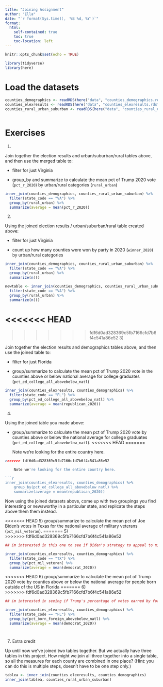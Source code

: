 ```yaml
---
title: "Joining Assignment"
author: "Ella"
date: "`r format(Sys.time(), '%B %d, %Y')`"
format:
  html:
    self-contained: true
    toc: true
    toc-location: left
---
```


```r
knitr::opts_chunk$set(echo = TRUE)

library(tidyverse)
library(here)

```

# Load the datasets

```r

counties_demographics <- readRDS(here("data", "counties_demographics.rds"))
counties_elexresults <- readRDS(here("data", "counties_elexresults.rds"))
counties_rural_urban_suburban <- readRDS(here("data", "counties_rural_urban_suburban.rds"))



```

# Exercises

1)  

Join together the election results and urban/suburban/rural tables above, and then use the merged table to:

-   filter for just Virginia

-   group_by and summarize to calculate the mean pct of Trump 2020 vote (`pct_r_2020`) by urban/rural categories (`rural_urban`)

```r
inner_join(counties_demographics, counties_rural_urban_suburban) %>% 
  filter(state_code == "VA") %>% 
  group_by(rural_urban) %>% 
  summarize(average = mean(pct_r_2020))
```

2)  

Using the joined election results / urban/suburban/rural table created above:

-   filter for just Virginia

-   count up how many counties were won by party in 2020 (`winner_2020`) by urban/rural categories

```r

inner_join(counties_demographics, counties_rural_urban_suburban) %>% 
  filter(state_code == "VA") %>% 
  group_by(rural_urban) %>% 
  summarize(n())

newtable <- inner_join(counties_demographics, counties_rural_urban_suburban) %>% 
  filter(state_code == "VA") %>% 
  group_by(rural_urban) %>% 
  summarize(n()) 

```
<<<<<<< HEAD
=======

>>>>>>> fdf6d0ad328369c5fb7166cfd7b6f4c541a86e52
3)  

Join together the election results and demographics tables above, and then use the joined table to:

-   filter for just Florida

-   group/summarize to calculate the mean pct of Trump 2020 vote in the counties above or below national average for college graduates (`pct_ed_college_all_abovebelow_natl`)

```r

inner_join(counties_elexresults, counties_demographics) %>% 
  filter(state_code == "FL") %>% 
  group_by(pct_ed_college_all_abovebelow_natl) %>% 
  summarize(average = mean(republican_2020))


```

4)  

Using the joined table you made above:

-   group/summarize to calculate the mean pct of Trump 2020 vote by counties above or below the national average for college graduates (`pct_ed_college_all_abovebelow_natl`).
<<<<<<< HEAD
=======

    Note we're looking for the entire country here.

```r
>>>>>>> fdf6d0ad328369c5fb7166cfd7b6f4c541a86e52

    Note we're looking for the entire country here.

```r
inner_join(counties_elexresults, counties_demographics) %>% 
    group_by(pct_ed_college_all_abovebelow_natl) %>% 
    summarize(average = mean(republican_2020))


```

Now using the joined datasets above, come up with two groupings you find interesting or newsworthy in a particular state, and replicate the steps above them them instead.

<<<<<<< HEAD
5)  group/summarize to calculate the mean pct of Joe Biden's votes in Texas for the national average of military veterans (`pct_mil_veteran`).
=======
5)  
>>>>>>> fdf6d0ad328369c5fb7166cfd7b6f4c541a86e52

```r
## im interested in this one to see if Biden's strategy to appeal to military families worked in a state with a military families stronghold.

inner_join(counties_elexresults, counties_demographics) %>% 
  filter(state_code == "TX") %>% 
  group_by(pct_mil_veteran) %>% 
  summarize(average = mean(democrat_2020))

```

<<<<<<< HEAD
6) group/summarize to calculate the mean pct of Trump 2020 vote by counties above or below the national average for people born outside of the US in Florida
=======
6)  
>>>>>>> fdf6d0ad328369c5fb7166cfd7b6f4c541a86e52

```r
## im interested in seeing if Trump's percentage of votes earned by foreigners in Florida, where he frequently targeted Hispanic voters, was above or below the average for foreigners who voted in 2020.

inner_join(counties_elexresults, counties_demographics) %>% 
  filter(state_code == "FL") %>% 
  group_by(pct_born_foreign_abovebelow_natl) %>% 
  summarize(average = mean(democrat_2020))




```

7)  Extra credit

Up until now we've joined two tables together. But we actually have three tables in this project. How might we join all three together into a single table, so all the measures for each county are combined in one place? (Hint: you can do this is multiple steps, doesn't have to be one step only.)

```r

tablea <- inner_join(counties_elexresults, counties_demographics)
inner_join(tablea, counties_rural_urban_suburban)


```
